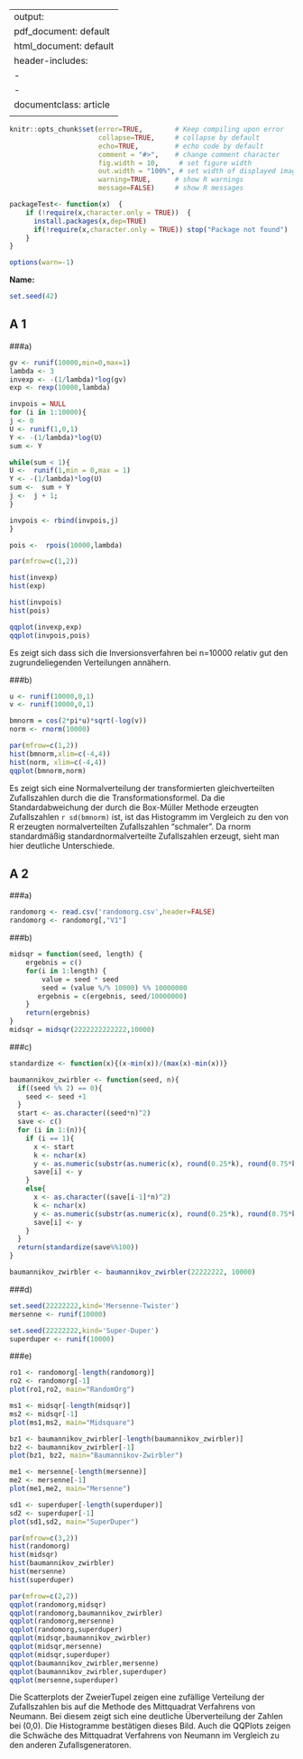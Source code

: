 
---
output:
  pdf_document: default
  html_document: default
header-includes: 
    - \usepackage{amsthm}
    - \usepackage{xcolor}
documentclass: article
<!---output: beamer_presentation--->
---

```r
knitr::opts_chunk$set(error=TRUE,        # Keep compiling upon error
                      collapse=TRUE,     # collapse by default
                      echo=TRUE,         # echo code by default
                      comment = "#>",    # change comment character
                      fig.width = 10,     # set figure width
                      out.width = "100%", # set width of displayed images
                      warning=TRUE,      # show R warnings
                      message=FALSE)     # show R messages

packageTest<- function(x)  {
    if (!require(x,character.only = TRUE))  {
      install.packages(x,dep=TRUE)
      if(!require(x,character.only = TRUE)) stop("Package not found")
    }
}

options(warn=-1)
```


<!--- Solution Region --->
<style>
#solution {
  background-color: #8FBC8F;
  border-style: solid;
  border-color: blue;
  margin-left: 20px;
  margin-bottom: 15px;
  padding: 5px;
}
</style>



<!---**Sommersemester 2019 |Studiengang Data Science | Hochschule Darmstadt **--->




\theoremstyle{break}
\newtheorem{auf}{Aufgabe}

\newcommand{\R}{{\sffamily R} }

\begin{centering}
%\vspace{-2 cm}
\Huge
{\bf Uebung 6}\\
\Large
Computational Statistics\\
\normalsize
Sommersemester 2019\\
April 15, 2019\\
J. Groos (FBMN, h\_da)\\
\end{centering}


\hrulefill

**Name:**

\hrulefill

```r
set.seed(42)
```

## A 1 
###a)

```r
gv <- runif(10000,min=0,max=1)
lambda <- 3
invexp <- -(1/lambda)*log(gv)
exp <- rexp(10000,lambda)

invpois = NULL
for (i in 1:10000){
j <- 0
U <- runif(1,0,1)
Y <- -(1/lambda)*log(U)
sum <- Y

while(sum < 1){
U <-  runif(1,min = 0,max = 1) 
Y <- -(1/lambda)*log(U)
sum <-  sum + Y
j <-  j + 1; 
}

invpois <- rbind(invpois,j)
}

pois <-  rpois(10000,lambda)

par(mfrow=c(1,2))

hist(invexp)
hist(exp)

hist(invpois)
hist(pois)

qqplot(invexp,exp)
qqplot(invpois,pois)
```

Es zeigt sich dass sich die Inversionsverfahren bei n=10000 relativ gut den zugrundeliegenden Verteilungen annähern.

###b)

```r
u <- runif(10000,0,1)
v <- runif(10000,0,1)

bmnorm = cos(2*pi*u)*sqrt(-log(v))
norm <- rnorm(10000)

par(mfrow=c(1,2))
hist(bmnorm,xlim=c(-4,4))
hist(norm, xlim=c(-4,4))
qqplot(bmnorm,norm)
```

Es zeigt sich eine Normalverteilung der transformierten gleichverteilten Zufallszahlen durch die die Transformationsformel. Da die Standardabweichung der durch die Box-Müller Methode erzeugten Zufallszahlen `r sd(bmnorm)` ist, ist das Histogramm im Vergleich zu den von R erzeugten normalverteilten Zufallszahlen "schmaler". Da rnorm standardmäßig standardnormalverteilte Zufallszahlen erzeugt, sieht man hier deutliche Unterschiede.

## A 2
###a)
```r
randomorg <- read.csv('randomorg.csv',header=FALSE)
randomorg <- randomorg[,"V1"]
```

###b)
```r
midsqr = function(seed, length) {
    ergebnis = c()
    for(i in 1:length) {
        value = seed * seed 
        seed = (value %/% 10000) %% 10000000
       ergebnis = c(ergebnis, seed/10000000)
    }   
    return(ergebnis)
}
midsqr = midsqr(2222222222222,10000)
```

###c)
```r
standardize <- function(x){(x-min(x))/(max(x)-min(x))}

baumannikov_zwirbler <- function(seed, n){
  if((seed %% 2) == 0){
    seed <- seed +1
  }
  start <- as.character((seed*n)^2)
  save <- c()
  for (i in 1:(n)){
    if (i == 1){
      x <- start
      k <- nchar(x)
      y <- as.numeric(substr(as.numeric(x), round(0.25*k), round(0.75*k)))
      save[i] <- y
    }
    else{
      x <- as.character((save[i-1]*n)^2)
      k <- nchar(x)
      y <- as.numeric(substr(as.numeric(x), round(0.25*k), round(0.75*k)))
      save[i] <- y
    }
  }
  return(standardize(save%%100))
}

baumannikov_zwirbler <- baumannikov_zwirbler(22222222, 10000)
```

###d)
```r
set.seed(22222222,kind='Mersenne-Twister')
mersenne <- runif(10000)

set.seed(22222222,kind='Super-Duper')
superduper <- runif(10000)
```

###e)
```r
ro1 <- randomorg[-length(randomorg)]
ro2 <- randomorg[-1]
plot(ro1,ro2, main="RandomOrg")

ms1 <- midsqr[-length(midsqr)]
ms2 <- midsqr[-1]
plot(ms1,ms2, main="Midsquare")

bz1 <- baumannikov_zwirbler[-length(baumannikov_zwirbler)]
bz2 <- baumannikov_zwirbler[-1]
plot(bz1, bz2, main="Baumannikov-Zwirbler")

me1 <- mersenne[-length(mersenne)]
me2 <- mersenne[-1]
plot(me1,me2, main="Mersenne")

sd1 <- superduper[-length(superduper)]
sd2 <- superduper[-1]
plot(sd1,sd2, main="SuperDuper")

par(mfrow=c(3,2))
hist(randomorg)
hist(midsqr)
hist(baumannikov_zwirbler)
hist(mersenne)
hist(superduper)

par(mfrow=c(2,2))
qqplot(randomorg,midsqr)
qqplot(randomorg,baumannikov_zwirbler)
qqplot(randomorg,mersenne)
qqplot(randomorg,superduper)
qqplot(midsqr,baumannikov_zwirbler)
qqplot(midsqr,mersenne)
qqplot(midsqr,superduper)
qqplot(baumannikov_zwirbler,mersenne)
qqplot(baumannikov_zwirbler,superduper)
qqplot(mersenne,superduper)
```

Die Scatterplots der ZweierTupel zeigen eine zufällige Verteilung der Zufallszahlen bis auf die Methode des Mittquadrat Verfahrens von Neumann. Bei diesem zeigt sich eine deutliche Überverteilung der Zahlen bei (0,0). Die Histogramme bestätigen dieses Bild. Auch die QQPlots zeigen die Schwäche des Mittquadrat Verfahrens von Neumann im Vergleich zu den anderen Zufallsgeneratoren.